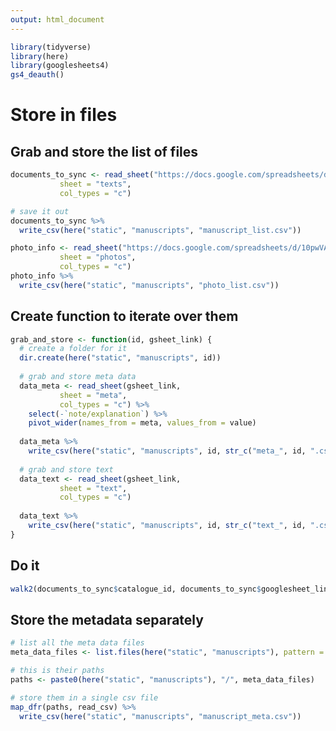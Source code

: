 ```yaml
---
output: html_document
---
```


```r
library(tidyverse)
library(here)
library(googlesheets4)
gs4_deauth()

```

# Store in files
## Grab and store the list of files
```r
documents_to_sync <- read_sheet("https://docs.google.com/spreadsheets/d/10pwVATuDKQDj7_X67Bc_EDO5Wm6wgVvCG8N7fIiC2Y4/edit?usp=sharing",
           sheet = "texts",
           col_types = "c")

# save it out
documents_to_sync %>% 
  write_csv(here("static", "manuscripts", "manuscript_list.csv"))

photo_info <- read_sheet("https://docs.google.com/spreadsheets/d/10pwVATuDKQDj7_X67Bc_EDO5Wm6wgVvCG8N7fIiC2Y4/edit?usp=sharing",
           sheet = "photos",
           col_types = "c")
photo_info %>% 
  write_csv(here("static", "manuscripts", "photo_list.csv"))
```

## Create function to iterate over them
```r
grab_and_store <- function(id, gsheet_link) {
  # create a folder for it
  dir.create(here("static", "manuscripts", id))
  
  # grab and store meta data
  data_meta <- read_sheet(gsheet_link,
           sheet = "meta",
           col_types = "c") %>% 
    select(-`note/explanation`) %>% 
    pivot_wider(names_from = meta, values_from = value)
  
  data_meta %>% 
    write_csv(here("static", "manuscripts", id, str_c("meta_", id, ".csv")))
  
  # grab and store text
  data_text <- read_sheet(gsheet_link,
           sheet = "text",
           col_types = "c")
  
  data_text %>% 
    write_csv(here("static", "manuscripts", id, str_c("text_", id, ".csv")))
}

```

## Do it
```r
walk2(documents_to_sync$catalogue_id, documents_to_sync$googlesheet_link, grab_and_store)
```

## Store the metadata separately
```r
# list all the meta data files
meta_data_files <- list.files(here("static", "manuscripts"), pattern = "^meta_", recursive = TRUE)

# this is their paths
paths <- paste0(here("static", "manuscripts"), "/", meta_data_files)

# store them in a single csv file
map_dfr(paths, read_csv) %>% 
  write_csv(here("static", "manuscripts", "manuscript_meta.csv"))
```

